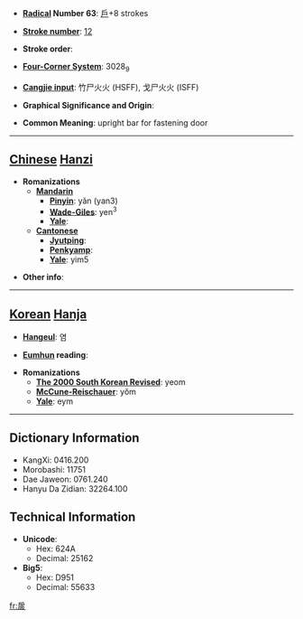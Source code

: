 * '''[[Wiktionary:Chinese radical index| Radical]] Number 63''': [[Wiktionary:Chinese radical index 戶|戶]]+8 strokes

* '''[[Wiktionary:Chinese total strokes index|Stroke number]]''': [[Wiktionary:Chinese total strokes index 12|12]]

* '''Stroke order''': 

* '''[[Wiktionary:Chinese four corner index|Four-Corner System]]''': 3028<sub>9</sub>

* '''[[Wiktionary:Chinese Cangjie index|Cangjie input]]''': 竹尸火火 (HSFF), 戈尸火火 (ISFF)

* '''Graphical Significance and Origin''': 

* '''Common Meaning''': upright bar for fastening door

----

== [[Chinese]] [[Hanzi]] ==

* '''Romanizations'''
** '''[[Mandarin]]'''
*** '''[[Pinyin]]''': yǎn (yan3)
*** '''[[Wade-Giles]]''': yen<sup>3</sup>
*** '''[[Yale]]''': 
** '''[[Cantonese]]'''
*** '''[[Jyutping]]''':
*** '''[[Penkyamp]]''': 
*** '''[[Yale]]''': yim5

* '''Other info''': 

----

== [[Korean]] [[Hanja]] ==

* '''[[Hangeul]]''': 염

* '''[[Eumhun]] reading''': 

* '''Romanizations'''
** '''[[The 2000 South Korean Revised Romanization|The 2000 South Korean Revised]]''': yeom
** '''[[McCune-Reischauer]]''': yŏm
** '''[[Yale]]''': eym

----

== Dictionary Information ==

* KangXi: 0416.200
* Morobashi: 11751
* Dae Jaweon: 0761.240
* Hanyu Da Zidian: 32264.100

== Technical Information ==

* '''Unicode''':
** Hex: 624A
** Decimal: 25162
* '''Big5''':
** Hex: D951
** Decimal: 55633

[[fr:扊]]